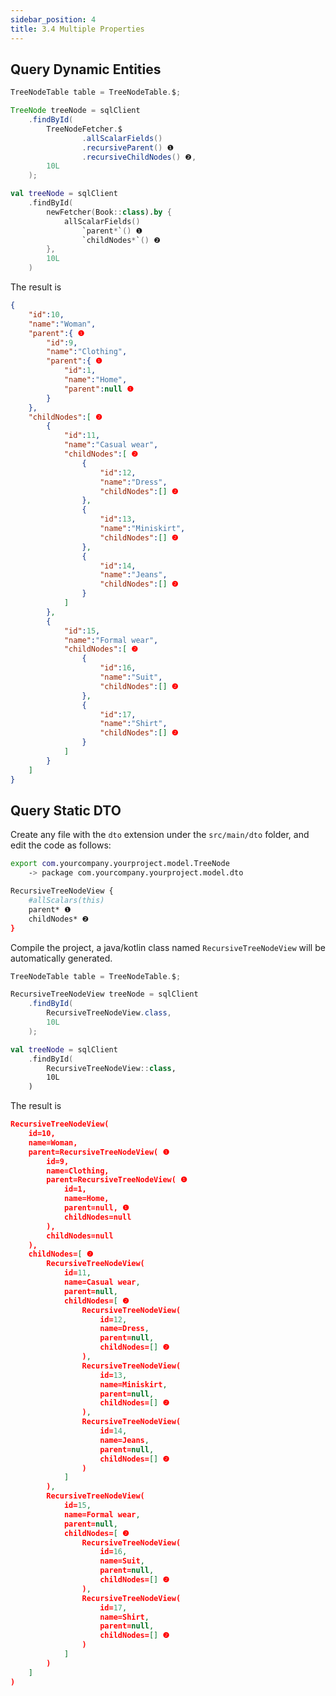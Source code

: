 ```yaml
---
sidebar_position: 4
title: 3.4 Multiple Properties
---
```



## Query Dynamic Entities

<Tabs groupId="language">
<TabItem value="java" label="Java">

```java
TreeNodeTable table = TreeNodeTable.$;

TreeNode treeNode = sqlClient
    .findById(
        TreeNodeFetcher.$
                .allScalarFields()
                .recursiveParent() ❶ 
                .recursiveChildNodes() ❷,
        10L
    );
```

</TabItem>
<TabItem value="kotlin" label="Kotlin">

```kotlin
val treeNode = sqlClient
    .findById(
        newFetcher(Book::class).by {
            allScalarFields()
                `parent*`() ❶
                `childNodes*`() ❷
        },
        10L
    )
```

</TabItem>
</Tabs>

The result is

```json
{
    "id":10,
    "name":"Woman",
    "parent":{ ❶
        "id":9,
        "name":"Clothing",
        "parent":{ ❶
            "id":1,
            "name":"Home",
            "parent":null ❶
        }
    },
    "childNodes":[ ❷
        {
            "id":11,
            "name":"Casual wear",
            "childNodes":[ ❷
                {
                    "id":12,
                    "name":"Dress",
                    "childNodes":[] ❷
                },
                {
                    "id":13,
                    "name":"Miniskirt",
                    "childNodes":[] ❷
                },
                {
                    "id":14,
                    "name":"Jeans",
                    "childNodes":[] ❷
                }
            ]
        },
        {
            "id":15,
            "name":"Formal wear",
            "childNodes":[ ❷
                {
                    "id":16,
                    "name":"Suit",
                    "childNodes":[] ❷
                },
                {
                    "id":17,
                    "name":"Shirt",
                    "childNodes":[] ❷
                }
            ]
        }
    ]
}
```

## Query Static DTO

Create any file with the `dto` extension under the `src/main/dto` folder, and edit the code as follows:

```sh
export com.yourcompany.yourproject.model.TreeNode
    -> package com.yourcompany.yourproject.model.dto

RecursiveTreeNodeView {
    #allScalars(this)
    parent* ❶
    childNodes* ❷
}
```

Compile the project, a java/kotlin class named `RecursiveTreeNodeView` will be automatically generated.

<Tabs groupId="language">
<TabItem value="java" label="Java">

```java
TreeNodeTable table = TreeNodeTable.$;

RecursiveTreeNodeView treeNode = sqlClient
    .findById(
        RecursiveTreeNodeView.class,
        10L
    );
```

</TabItem>
<TabItem value="kotlin" label="Kotlin">

```kotlin
val treeNode = sqlClient
    .findById(
        RecursiveTreeNodeView::class,
        10L
    )
```

</TabItem>
</Tabs>

The result is

```json
RecursiveTreeNodeView(
    id=10, 
    name=Woman, 
    parent=RecursiveTreeNodeView( ❶
        id=9, 
        name=Clothing, 
        parent=RecursiveTreeNodeView( ❶
            id=1, 
            name=Home, 
            parent=null, ❶
            childNodes=null
        ), 
        childNodes=null
    ), 
    childNodes=[ ❷
        RecursiveTreeNodeView(
            id=11, 
            name=Casual wear, 
            parent=null, 
            childNodes=[ ❷
                RecursiveTreeNodeView(
                    id=12, 
                    name=Dress, 
                    parent=null, 
                    childNodes=[] ❷
                ), 
                RecursiveTreeNodeView(
                    id=13, 
                    name=Miniskirt, 
                    parent=null, 
                    childNodes=[] ❷
                ), 
                RecursiveTreeNodeView(
                    id=14, 
                    name=Jeans, 
                    parent=null, 
                    childNodes=[] ❷
                )
            ]
        ), 
        RecursiveTreeNodeView(
            id=15, 
            name=Formal wear, 
            parent=null, 
            childNodes=[ ❷
                RecursiveTreeNodeView(
                    id=16, 
                    name=Suit, 
                    parent=null, 
                    childNodes=[] ❷
                ), 
                RecursiveTreeNodeView(
                    id=17, 
                    name=Shirt, 
                    parent=null, 
                    childNodes=[] ❷
                )
            ]
        )
    ]
)
```